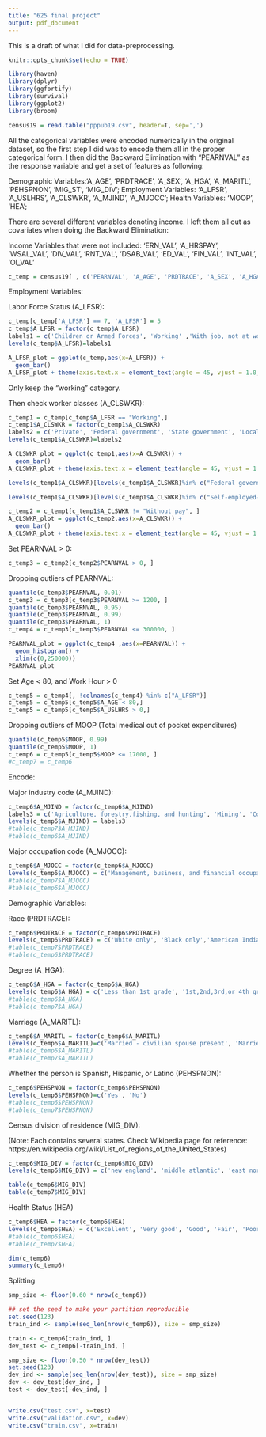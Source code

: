 ```yaml
---
title: "625 final project"
output: pdf_document
---
```


This is a draft of what I did for data-preprocessing. 

```r
knitr::opts_chunk$set(echo = TRUE)
```

```r
library(haven)
library(dplyr)
library(ggfortify)
library(survival)
library(ggplot2)
library(broom)
```


```r
census19 = read.table("pppub19.csv", header=T, sep=',')
```

All the categorical variables were encoded numerically in the original dataset, so the first step I did was to encode them all in the proper categorical form. I then did the Backward Elimination with "PEARNVAL" as the response variable and get a set of features as following: 

Demographic Variables:'A_AGE', 'PRDTRACE', 'A_SEX', 'A_HGA', 'A_MARITL', 'PEHSPNON', 'MIG_ST', 'MIG_DIV';
Employment Variables: 'A_LFSR', 'A_USLHRS', 'A_CLSWKR', 'A_MJIND', 'A_MJOCC';
Health Variables: 'MOOP', 'HEA';

There are several different variables denoting income. I left them all out as covariates when doing the Backward Elimination: 

Income Variables that were not included: 'ERN_VAL', 'A_HRSPAY', 'WSAL_VAL', 'DIV_VAL', 'RNT_VAL', 'DSAB_VAL', 'ED_VAL', 'FIN_VAL', 'INT_VAL', 'OI_VAL'


```r
c_temp = census19[ , c('PEARNVAL', 'A_AGE', 'PRDTRACE', 'A_SEX', 'A_HGA', 'A_MARITL','PEHSPNON', 'MIG_DIV', 'A_LFSR', 'A_USLHRS', 'A_CLSWKR', 'A_MJIND', 'A_MJOCC', 'MOOP', 'HEA')]
```

Employment Variables:

Labor Force Status (A_LFSR):
```r
c_temp[c_temp['A_LFSR'] == 7, 'A_LFSR'] = 5
c_temp$A_LFSR = factor(c_temp$A_LFSR)
labels1 = c('Children or Armed Forces', 'Working' ,'With job, not at work', 'Unemployed, looking for work', 'Unemployed, on layoff','Not in labor force')
levels(c_temp$A_LFSR)=labels1
```

```r
A_LFSR_plot = ggplot(c_temp,aes(x=A_LFSR)) + 
  geom_bar()
A_LFSR_plot + theme(axis.text.x = element_text(angle = 45, vjust = 1.0, hjust=1))
```
Only keep the "working" category.

Then check worker classes (A_CLSWKR):
```r
c_temp1 = c_temp[c_temp$A_LFSR == "Working",]
c_temp1$A_CLSWKR = factor(c_temp1$A_CLSWKR)
labels2 = c('Private', 'Federal government', 'State government', 'Local government', 'Self-employed-incorporated', 'Self-employed-not incorporated', 'Without pay')
levels(c_temp1$A_CLSWKR)=labels2
```

```r
A_CLSWKR_plot = ggplot(c_temp1,aes(x=A_CLSWKR)) + 
  geom_bar()
A_CLSWKR_plot + theme(axis.text.x = element_text(angle = 45, vjust = 1.0, hjust=1))
```

```r
levels(c_temp1$A_CLSWKR)[levels(c_temp1$A_CLSWKR)%in% c("Federal government", "State government", "Local government")] = "Government"

levels(c_temp1$A_CLSWKR)[levels(c_temp1$A_CLSWKR)%in% c("Self-employed-incorporated", "Self-employed-not incorporated")] = "Self-employed"

c_temp2 = c_temp1[c_temp1$A_CLSWKR != "Without pay", ]
A_CLSWKR_plot = ggplot(c_temp2,aes(x=A_CLSWKR)) + 
  geom_bar()
A_CLSWKR_plot + theme(axis.text.x = element_text(angle = 45, vjust = 1.0, hjust=1))

```

Set PEARNVAL > 0:
```r
c_temp3 = c_temp2[c_temp2$PEARNVAL > 0, ]
```

Dropping outliers of PEARNVAL:
```r
quantile(c_temp3$PEARNVAL, 0.01)
c_temp3 = c_temp3[c_temp3$PEARNVAL >= 1200, ]
quantile(c_temp3$PEARNVAL, 0.95)
quantile(c_temp3$PEARNVAL, 0.99)
quantile(c_temp3$PEARNVAL, 1)
c_temp4 = c_temp3[c_temp3$PEARNVAL <= 300000, ]
```

```r
PEARNVAL_plot = ggplot(c_temp4 ,aes(x=PEARNVAL)) + 
  geom_histogram() + 
  xlim(c(0,250000))
PEARNVAL_plot
```


Set Age < 80, and Work Hour > 0
```r
c_temp5 = c_temp4[, !colnames(c_temp4) %in% c("A_LFSR")]
c_temp5 = c_temp5[c_temp5$A_AGE < 80,]
c_temp5 = c_temp5[c_temp5$A_USLHRS > 0,]
```

Dropping outliers of MOOP (Total medical out of pocket expenditures)
```r
quantile(c_temp5$MOOP, 0.99)
quantile(c_temp5$MOOP, 1)
c_temp6 = c_temp5[c_temp5$MOOP <= 17000, ]
#c_temp7 = c_temp6
```


Encode:

Major industry code (A_MJIND):
```r
c_temp6$A_MJIND = factor(c_temp6$A_MJIND)
labels3 = c('Agriculture, forestry,fishing, and hunting', 'Mining', 'Construction', 'Manufacturing', 'Wholesale and retail trade', 'Transportation and utilities', 'Information', 'Financial activities', 'Professional and business services', 'Educational and health services', 'Leisure and hospitality', 'Other services', 'Public administration')
levels(c_temp6$A_MJIND) = labels3
#table(c_temp7$A_MJIND)
#table(c_temp6$A_MJIND)
```

Major occupation code (A_MJOCC):
```r
c_temp6$A_MJOCC = factor(c_temp6$A_MJOCC)
levels(c_temp6$A_MJOCC) = c('Management, business, and financial occupations', 'Professional and related occupations', 'Service occupations', 'Sales and related occupations', 'Office and administrative support occupations', 'Farming, fishing, and forestry occupations', 'Construction and extraction occupations', 'Installation, maintenance, and repair occupations', 'Production occupations', 'Transportation and material moving occupations')
#table(c_temp7$A_MJOCC)
#table(c_temp6$A_MJOCC)
```


Demographic Variables:

Race (PRDTRACE):
```r
c_temp6$PRDTRACE = factor(c_temp6$PRDTRACE)
levels(c_temp6$PRDTRACE) = c('White only', 'Black only','American Indian, Alaskan Native only (AI)', 'Asian only', 'Hawaiian/Pacific Islander only (HP)', 'White-Black', 'White-AI', 'White-Asian', 'White-HP', 'Black-AI', 'Black-Asian', 'Black-HP', 'AI-Asian', 'AI-HP', 'Asian-HP', 'White-Black-AI', 'White-Black-Asian', 'White-Black-HP', 'White-AI-Asian', 'White-AI-HP', 'White-Asian-HP', 'Black-AI-Asian', 'White-Black-AI-Asian', 'Other 3 race comb', 'Other 4 or 5 race comb')
#table(c_temp7$PRDTRACE)
#table(c_temp6$PRDTRACE)
```

Degree (A_HGA):
```r
c_temp6$A_HGA = factor(c_temp6$A_HGA)
levels(c_temp6$A_HGA) = c('Less than 1st grade', '1st,2nd,3rd,or 4th grade', '5th or 6th grade', '7th and 8th grade', '9th grade', '10th grade', '11th grade', '12th grade no diploma', 'High school graduate - high school diploma or equivalent', 'Some college but no degree', 'Associate degree in college - occupation/vocation program', 'Associate degree in college - academic program', 'Bachelor\'s degree (for example: BA,AB,BS)', 'Master\'s degree (for example: MA,MS,MENG,MED,MSW , MBA)', 'Professional school degree (for example: MD,DDS,DVM,LLB,JD)', 'Doctorate degree (for example: PHD,EDD)')
#table(c_temp6$A_HGA)
#table(c_temp7$A_HGA)

```

Marriage (A_MARITL):
```r
c_temp6$A_MARITL = factor(c_temp6$A_MARITL)
levels(c_temp6$A_MARITL)=c('Married - civilian spouse present', 'Married - AF spouse present', 'Married - spouse absent (exc.separated)', 'Widowed', 'Divorced', 'Separated', 'Never married')
#table(c_temp6$A_MARITL)
#table(c_temp7$A_MARITL)

```

Whether the person is Spanish, Hispanic, or Latino (PEHSPNON):
```r
c_temp6$PEHSPNON = factor(c_temp6$PEHSPNON)
levels(c_temp6$PEHSPNON)=c('Yes', 'No')
#table(c_temp6$PEHSPNON)
#table(c_temp7$PEHSPNON)

```


Census division of residence (MIG_DIV):

(Note: Each contains several states. Check Wikipedia page for reference: 
https://en.wikipedia.org/wiki/List_of_regions_of_the_United_States)

```r
c_temp6$MIG_DIV = factor(c_temp6$MIG_DIV)
levels(c_temp6$MIG_DIV) = c('new england', 'middle atlantic', 'east north central', 'west north central', 'south atlantic', 'east south central', 'west south central',  'mountain', 'pacific', 'abroad')

table(c_temp6$MIG_DIV)
table(c_temp7$MIG_DIV)
```

Health Status (HEA)
```r
c_temp6$HEA = factor(c_temp6$HEA)
levels(c_temp6$HEA) = c('Excellent', 'Very good', 'Good', 'Fair', 'Poor')
#table(c_temp6$HEA)
#table(c_temp7$HEA)
```



```r
dim(c_temp6)
summary(c_temp6)
```

Splitting

```r
smp_size <- floor(0.60 * nrow(c_temp6))

## set the seed to make your partition reproducible
set.seed(123)
train_ind <- sample(seq_len(nrow(c_temp6)), size = smp_size)

train <- c_temp6[train_ind, ]
dev_test <- c_temp6[-train_ind, ]

smp_size <- floor(0.50 * nrow(dev_test))
set.seed(123)
dev_ind <- sample(seq_len(nrow(dev_test)), size = smp_size)
dev <- dev_test[dev_ind, ]
test <- dev_test[-dev_ind, ]


write.csv("test.csv", x=test)
write.csv("validation.csv", x=dev)
write.csv("train.csv", x=train)
```


















